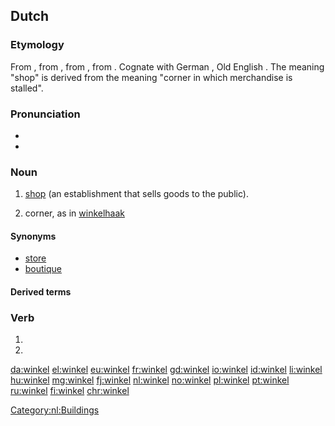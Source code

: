 {{also|Winkel}}
==Dutch==

===Etymology===
From {{inh|nl|dum|winkel||corner}}, from {{inh|nl|odt|winkel}}, from {{inh|nl|gem-pro|*winkilaz}}, from {{etyl|ine-pro|nl}} {{m|ine-pro|*weng-||to bend, bow, arch, curve}}. Cognate with German {{m|de|Winkel}}, Old English {{m|ang|wincel}}. The meaning "shop" is derived from the meaning "corner in which merchandise is stalled".

===Pronunciation===
* {{IPA|/ˈʋɪŋkəl/|lang=nl}}
* {{audio|Nl-winkel.ogg|audio|lang=nl}}

===Noun===
{{nl-noun|m|-s|winkeltje}}

# [[shop]] (an establishment that sells goods to the public).
# {{label|nl|obsolete}} corner, as in [[winkelhaak]]

====Synonyms====
* [[store]]
* [[boutique]]

====Derived terms====
{{der3
|{{l|nl|ijzerwinkel}}, {{l|nl|ijzerwarenwinkel}}
|{{l|nl|platenwinkel}}
|{{l|nl|sportwinkel}}
|{{l|nl|webwinkel}}
|{{l|nl|winkelen}}
|{{l|nl|winkelhaak}}
}}

[[Category:nl:Buildings]]

===Verb===
{{nl-verb-form}}

# {{nl-verb form of|p=1|n=sg|t=pres|m=ind|winkelen}}
# {{nl-verb form of|m=imp|winkelen}}

[[da:winkel]]
[[el:winkel]]
[[eu:winkel]]
[[fr:winkel]]
[[gd:winkel]]
[[io:winkel]]
[[id:winkel]]
[[li:winkel]]
[[hu:winkel]]
[[mg:winkel]]
[[fj:winkel]]
[[nl:winkel]]
[[no:winkel]]
[[pl:winkel]]
[[pt:winkel]]
[[ru:winkel]]
[[fi:winkel]]
[[chr:winkel]]